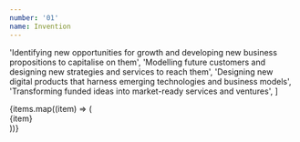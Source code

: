 ```yaml
---
number: '01'
name: Invention
---
```


  'Identifying new opportunities for growth and developing new business propositions to capitalise on them',
  'Modelling future customers and designing new strategies and services to reach them',
  'Designing new digital products that harness emerging technologies and business models',
  'Transforming funded ideas into market-ready services and ventures',
]

<div class="sm:grid">
  {items.map((item) => (
    <div>{item}</div>
  ))}
</div>
